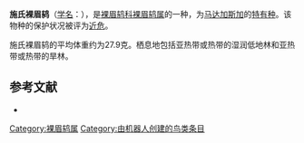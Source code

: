 {{speciesbox
| image = Schlegel's asity (Philepitta schlegeli).jpg
| status = NT
| status_system = IUCN3.1
| status_ref = <ref>{{cite iucn|url=https://www.iucnredlist.org/details/22698767/0 |title=''Philepitta schlegeli'' |author=BirdLife International |author-link=BirdLife International |year=2012 |access-date=26 November 2013|ref=harv}}</ref>
| genus = Philepitta
| species = schlegeli
| authority = [[赫尔曼·施莱格尔|Schlegel]], 1867
| synonyms = 
}}
'''施氏裸眉鸫'''（[[学名|学名]]：{{lang|la|''Philepitta schlegeli''}}），是[[裸眉鸫科|裸眉鸫科]][[裸眉鸫属|裸眉鸫属]]的一种，为[[马达加斯加|马达加斯加]]的[[特有种|特有种]]。该物种的保护状况被评为[[近危|近危]]。

施氏裸眉鸫的平均体重约为27.9克。栖息地包括亚热带或热带的湿润低地林和亚热带或热带的旱林。

== 参考文献 ==
{{commonscat|Philepitta schlegeli}}
{{reflist}}
*{{cite web|url=http://www.birdlife.org/datazone/speciesfactsheet.php?id=4040&m=0|title=Philepitta schlegeli|publisher=[[国际鸟盟|BirdLife.org]]|accessdate=2011-06-27}}

{{Taxonbar|from=Q942223}}

[[Category:裸眉鸫属|Category:裸眉鸫属]]
[[Category:由机器人创建的鸟类条目|Category:由机器人创建的鸟类条目]]